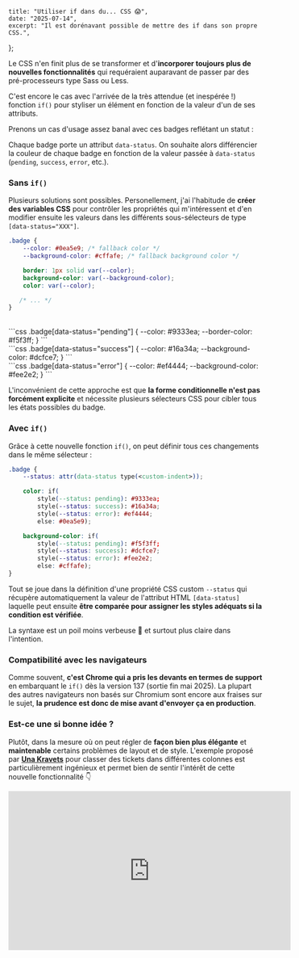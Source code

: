 
	title: "Utiliser if dans du... CSS 😱",
	date: "2025-07-14",
	excerpt: "Il est dorénavant possible de mettre des if dans son propre CSS.",
};

Le CSS n'en finit plus de se transformer et d'__incorporer toujours plus de nouvelles fonctionnalités__ qui requéraient auparavant de passer par des pré-processeurs type Sass ou Less.

C'est encore le cas avec l'arrivée de la très attendue (et inespérée !) fonction `if()` pour styliser un élément en fonction de la valeur d'un de ses attributs.

Prenons un cas d'usage assez banal avec ces badges reflétant un statut :


<div className="flex flex-wrap max-w-[300px] justify-center gap-3 my-8 mx-auto">
	<BadgeOld status="pending" />
	<BadgeOld status="success" />
	<BadgeOld status="error" />
	<BadgeOld status="warning" />
	<BadgeOld status="info" />
</div>

Chaque badge porte un attribut `data-status`. On souhaite alors différencier la couleur de chaque badge en fonction de la valeur passée à `data-status` (`pending`, `success`, `error`, etc.).

### Sans `if()`

Plusieurs solutions sont possibles. Personellement, j'ai l'habitude de __créer des variables CSS__ pour contrôler les propriétés qui m'intéressent et d'en modifier ensuite les valeurs dans les différents sous-sélecteurs de type `[data-status="XXX"]`.


```css
.badge {
	--color: #0ea5e9; /* fallback color */
    --background-color: #cffafe; /* fallback background color */

    border: 1px solid var(--color);
    background-color: var(--background-color);
    color: var(--color);

   /* ... */
}
````
<br/>

<BadgeOld status="pending" />
```css
.badge[data-status="pending"] { 
    --color: #9333ea;
    --border-color: #f5f3ff;
}
```

<br/>

<BadgeOld status="success" />
```css
.badge[data-status="success"] { 
    --color: #16a34a;
    --background-color: #dcfce7;
}
```

<br/>

<BadgeOld status="error" />
```css
.badge[data-status="error"] { 
    --color: #ef4444;
    --background-color: #fee2e2;
}
```

L'inconvénient de cette approche est que __la forme conditionnelle n'est pas forcément explicite__ et nécessite plusieurs sélecteurs CSS pour cibler tous les états possibles du badge.

### Avec `if()`

Grâce à cette nouvelle fonction `if()`, on peut définir tous ces changements dans le même sélecteur :

```css {2}
.badge {
	--status: attr(data-status type(<custom-indent>));

	color: if(
		style(--status: pending): #9333ea;
		style(--status: success): #16a34a;
		style(--status: error): #ef4444;
		else: #0ea5e9);

	background-color: if(
		style(--status: pending): #f5f3ff;
		style(--status: success): #dcfce7;
		style(--status: error): #fee2e2;
		else: #cffafe);
}
```

Tout se joue dans la définition d'une propriété CSS custom `--status` qui récupère automatiquement la valeur de l'attribut HTML `[data-status]` laquelle peut ensuite __être comparée pour assigner les styles adéquats si la condition est vérifiée__.

La syntaxe est un poil moins verbeuse  🤏 et surtout plus claire dans l'intention.

### Compatibilité avec les navigateurs

Comme souvent, __c'est Chrome qui a pris les devants en termes de support__ en embarquant le `if()` dès la version 137 (sortie fin mai 2025). La plupart des autres navigateurs non basés sur Chromium sont encore aux fraises sur le sujet, __la prudence est donc de mise avant d'envoyer ça en production__.

### Est-ce une si bonne idée ?

Plutôt, dans la mesure où on peut régler de __façon bien plus élégante__ et __maintenable__ certains problèmes de layout et de style. L'exemple proposé par __[Una Kravets](https://www.youtube.com/@UnaKravets)__ pour classer des tickets dans différentes colonnes est particulièrement ingénieux et permet bien de sentir l'intérêt de cette nouvelle fonctionnalité 👇

<div className="video-container">
	<iframe
	width="560"
	height="315"
	src="https://www.youtube.com/embed/Apn8ucs7AL0"
	title="YouTube video player"
	frameBorder="0"
	allow="accelerometer; autoplay; clipboard-write; encrypted-media; gyroscope; picture-in-picture; web-share"
	allowFullScreen
	style={{ margin: "2rem auto", maxWidth: "100%" }}
	/>
</div>

Le revers de la médaille cependant avec ces syntaxes plus "programmatiques" qui émergent c'est qu'elles tendent à __éloigner le CSS de sa nature très déclarative__ et à le rapprocher d'un langage de programmation avec un coût d'entrée et de maîtrise de plus en plus élevé. 

Or c'est précisément cet aspect déclaratif commun à HTML et CSS qui permet de limiter la casse lorsqu'on envoyait du CSS trop récent dans des navigateurs avec des versions anciennes puisqu'__il suffit à l'interpréteur de zapper les propriétés ou valeurs inconnues__ — là où un compilateur Javascript crashe méchamment s'il croise une syntaxe inconnue postérieur à sa version maximum supportée. 

À voir donc si ce surplus de logique dans le CSS ne va pas __aggraver les problèmes de rétrocompatibilité et compliquer le débuggage__ puisque l'interprétation en deviendra plus délicate — même si des outils comme [PostCSS](https://postcss.org/) permettent généralement de mitiger cette difficulté en transpilant le CSS moderne pour le rendre compatible avec les anciennes versions de navigateurs.


<div className="useful-links">
#### Liens additionnels
- 🔗 [Documentation MDN](https://developer.mozilla.org/en-US/docs/Web/CSS/if)
</div>
